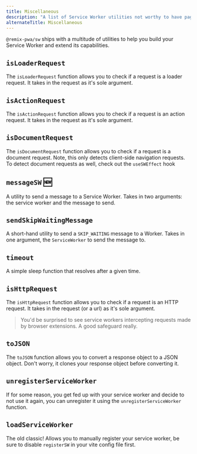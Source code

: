 ```yaml
---
title: Miscellaneous
description: "A list of Service Worker utilities not worthy to have pages of their own."
alternateTitle: Miscellaneous
---
```


`@remix-pwa/sw` ships with a multitude of utilities to help you build your Service Worker and extend its capabilities.

## `isLoaderRequest`

The `isLoaderRequest` function allows you to check if a request is a loader request. It takes in the request as it's sole argument.

## `isActionRequest`

The `isActionRequest` function allows you to check if a request is an action request. It takes in the request as it's sole argument.

## `isDocumentRequest`

The `isDocumentRequest` function allows you to check if a request is a document request. Note, this only detects client-side navigation requests.
To detect document requests as well, check out the `useSWEffect` hook

## `messageSW` 🆕

A utility to send a message to a Service Worker. Takes in two arguments: the service worker and the message to send.

## `sendSkipWaitingMessage`

A short-hand utility to send a `SKIP_WAITING` message to a Worker. Takes in one argument, the `ServiceWorker` to send the message to.

## `timeout`

A simple sleep function that resolves after a given time.

## `isHttpRequest`

The `isHttpRequest` function allows you to check if a request is an HTTP request. It takes in the request (or a url) as it's sole argument.

> You'd be surprised to see service workers intercepting requests made by browser extensions. A good safeguard really.

## `toJSON`

The `toJSON` function allows you to convert a response object to a JSON object. Don't worry, it clones your response object before converting it.

## `unregisterServiceWorker`

If for some reason, you get fed up with your service worker and decide to not use it again, you can unregister it using the `unregisterServiceWorker` function.

## `loadServiceWorker`

The old classic! Allows you to manually register your service worker, be sure to disable `registerSW` in your vite config file first.
